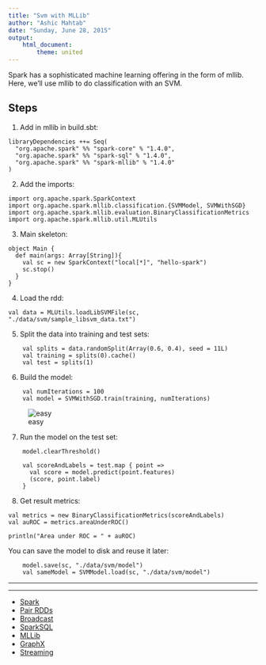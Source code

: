 ```yaml
---
title: "Svm with MLLib"
author: "Ashic Mahtab"
date: "Sunday, June 28, 2015"
output: 
    html_document:
        theme: united
---
```


Spark has a sophisticated machine learning offering in the form of mllib. Here, we'll use mllib to do classification with an SVM. 

## Steps

1. Add in mllib in build.sbt:
```
libraryDependencies ++= Seq(
  "org.apache.spark" %% "spark-core" % "1.4.0",
  "org.apache.spark" %% "spark-sql" % "1.4.0",
  "org.apache.spark" %% "spark-mllib" % "1.4.0"
)
```

2. Add the imports:

```
import org.apache.spark.SparkContext
import org.apache.spark.mllib.classification.{SVMModel, SVMWithSGD}
import org.apache.spark.mllib.evaluation.BinaryClassificationMetrics
import org.apache.spark.mllib.util.MLUtils
```

3. Main skeleton:
```
object Main {
  def main(args: Array[String]){
    val sc = new SparkContext("local[*]", "hello-spark")
    sc.stop()
  }
}
```

4. Load the rdd:

```
val data = MLUtils.loadLibSVMFile(sc, "./data/svm/sample_libsvm_data.txt")
```

5. Split the data into training and test sets:

```
    val splits = data.randomSplit(Array(0.6, 0.4), seed = 11L)
    val training = splits(0).cache()
    val test = splits(1)    
```

6. Build the model:
```
    val numIterations = 100
    val model = SVMWithSGD.train(training, numIterations)
```

![easy](http://assets.diylol.com/hfs/5c3/707/b90/resized/caveman-meme-generator-so-easy-even-dan-can-do-it-1bc0cf.jpg)

7. Run the model on the test set:

```
    model.clearThreshold()
    
    val scoreAndLabels = test.map { point =>
      val score = model.predict(point.features)
      (score, point.label)
    }    
```

8. Get result metrics:

```
val metrics = new BinaryClassificationMetrics(scoreAndLabels)
val auROC = metrics.areaUnderROC()

println("Area under ROC = " + auROC)
```

You can save the model to disk and reuse it later:

```
    model.save(sc, "./data/svm/model")
    val sameModel = SVMModel.load(sc, "./data/svm/model")
```

<hr /><hr />

* [Spark](./spark.html)
* [Pair RDDs](./paired.html)
* [Broadcast](./broadcast.html)
* [SparkSQL](./sparksql.html)
* [MLLib](./mllib.html)
* [GraphX](./graphx.html)
* [Streaming](./twitter.html)
